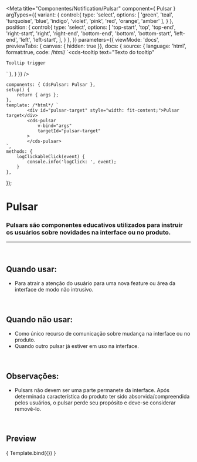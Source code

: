 
<Meta
	title="Componentes/Notification/Pulsar"
	component={ Pulsar }
	argTypes={{
		variant: {
			control:{
				type: 'select',
				options: [
					'green',
					'teal',
					'turquoise',
					'blue',
					'indigo',
					'violet',
					'pink',
					'red',
					'orange',
					'amber'
				],
			}
		},
		position: {
			control:{
				type: 'select',
				options: [
					'top-start',
					'top',
					'top-end',
					'right-start',
					'right',
					'right-end',
					'bottom-end',
					'bottom',
					'bottom-start',
					'left-end',
					'left',
					'left-start',
				],
			}
		},
	}}
	parameters={{
		viewMode: 'docs',
		previewTabs: { canvas: { hidden: true }},
		docs: {
			source: {
				language: 'html',
				format:true,
				code: /*html*/ 
`<cds-tooltip
	text="Texto do tooltip"
>
	Tooltip trigger
</cds-tooltip>`
},
		}
	}}
/>

	components: { CdsPulsar: Pulsar },
	setup() {
		return { args };
	},
	template: /*html*/ `
			<div id="pulsar-target" style="width: fit-content;">Pulsar target</div>
			<cds-pulsar
				v-bind="args"
				targetId="pulsar-target"
			>
			</cds-pulsar>
	`,
	methods: {
		logClickableClick(event) {
			console.info('logClick: ', event);
		}
	},
});

# Pulsar

### Pulsars são componentes educativos utilizados para instruir os usuários sobre novidades na interface ou no produto.
---
<br />

## Quando usar:
- Para atrair a atenção do usuário para uma nova feature ou área da interface de modo não intrusivo.


<br />

## Quando não usar:
- Como único recurso de comunicação sobre mudança na interface ou no produto.
- Quando outro pulsar já estiver em uso na interface.

<br />

## Observações:
- Pulsars não devem ser uma parte permanete da interface. Após determinada característica
do produto ter sido absorvida/compreendida pelos usuários, o pulsar perde seu propósito e deve-se considerar
removê-lo.

<br />

## Preview

<Canvas>
	<Story
		name="Pulsar"
		args={{
			variant: 'green',
			position: 'top-end',
		}}
	>
		{ Template.bind({}) }
	</Story>
</Canvas>

<ArgsTable story="Pulsar" />
